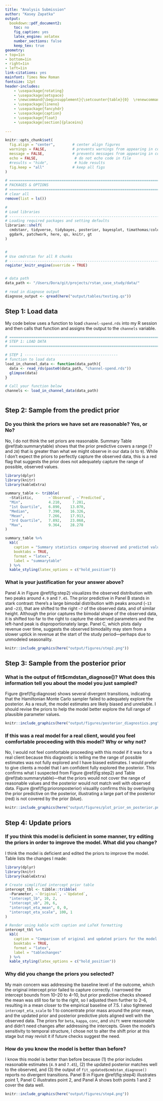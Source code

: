 ```yaml
---
title: "Analysis Submission"
author: "Kasey Zapatka"
output:
  bookdown::pdf_document2:
    toc: no
    fig_caption: yes
    latex_engine: xelatex
    number_sections: false
    keep_tex: true
geometry:
- top=1in
- bottom=1in
- right=1in
- left=1in
link-citations: yes
mainfont: Times New Roman
fontsize: 12pt
header-includes:
    - \usepackage{rotating}
    - \usepackage{setspace}
    - \newcommand{\beginsupplement}{\setcounter{table}{0}  \renewcommand{\thetable}{A\arabic{table}} \setcounter{figure}{0} \renewcommand{\thefigure}{A\arabic{figure}}}
    - \usepackage{lineno}
    - \usepackage{fancyhdr}
    - \usepackage{caption}
    - \usepackage{float}
    - \usepackage[section]{placeins}
   
---
```


```r

knitr::opts_chunk$set(
  fig.align = "center",        # center align figures
  warnings = FALSE,            # prevents warnings from appearing in code chunk
  message = FALSE,             # prevents messages from appearing in code chunk
  echo = FALSE,                 # do not echo code in file
  #results = "hide",            # hide results
  fig.keep = "all"             # keep all figs
)

```

```r
# ==========================================================================
# PACKAGES & OPTIONS
# ==========================================================================
# clear all
remove(list = ls())

#
# Load libraries
# --------------------------------------------------------------------------
# Loading required packages and setting defaults
librarian::shelf(
  cmdstanr, tidyverse, tidybayes, posterior, bayesplot, timathomas/colorout,
  ggdark, patchwork, here, qs, knitr, gt
)


#
# Use cmdrstan for all R chunks
# --------------------------------------------------------------------------
register_knitr_engine(override = TRUE)


# data path
data_path <- "/Users/Dora/git/projects/rstan_case_study/data/" 

# read in diagnose output
diagnose_output <- qread(here("output/tables/testing.qs"))

```

## Step 1: Load data {-}

My code below uses a function to load `channel-spend.rds` into my R session and then calls that function and assigns the output to the `channels` variable.

```r

# ==========================================================================
# STEP 1: LOAD DATA
# ==========================================================================

# STEP 1 -------------------------------------------
# function to load data
load_in_channel_data <- function(data_path){
  data <- read_rds(paste0(data_path, "channel-spend.rds"))
  glimpse(data)
}

# Call your function below
channels <- load_in_channel_data(data_path)
  
```


\newpage

## Step 2: Sample from the predict prior


### Do you think the priors we have set are reasonable? Yes, or No?

No, I do not think the set priors are reasonable. Summary Table \@ref(tab:summarytable) shows that the prior predictive covers a range (`7` and `28`) that is greater than what we might observe in our data (`4` to `9`). While I don't expect the priors to perfectly capture the observed data, this is a red flag that suggests the prior does not adequately capture the range of possible, observed values. 

```r

library(dplyr)
library(knitr)
library(kableExtra)

summary_table <- tribble(
  ~Statistic,       ~`Observed`, ~`Predicted`,
  "Min",            4.210,     7.281,
  "1st Quartile",   6.890,    13.070,
  "Median",         7.390,    16.326,
  "Mean",           7.266,    17.913,
  "3rd Quartile",   7.892,    23.068,
  "Max",            9.364,    28.278
)

summary_table %>%
  kbl(
    caption = "Summary statistics comparing observed and predicted values.",
    booktabs = TRUE,
    format = "latex",
    label = "summarytable"
  ) %>%
  kable_styling(latex_options = c("hold_position"))
```

### What is your justification for your answer above?

Panel A in Figure \@ref(fig:step2) visualizes the observed distribution with two peaks around `4.9` and `7.45`. The prior predictive in Panel B stands in stark contrast: there's a large bimodal distribution with peaks around (`~13` and `~23`), that are shifted to the right `~7` of the observed data, and of similar height. Although the prior captures the bimodal shape of the observed data, it is shifted too far to the right to capture the observed parameters and the left-hand peak is disproportionately large. Panel C, which plots daily revenue over time, suggests the observed bimodality may stem from a slower uptick in revenue at the start of the study period—perhaps due to unmodeled seasonality.

```r
 
knitr::include_graphics(here("output/figures/step2.png"))

```


\newpage

## Step 3: Sample from the posterior prior {-}

### What is the output of fit$cmdstan_diagnose()? What does this information tell you about the model you just sampled?

Figure @ref(fig:diagnose) shows several divergent transitions, indicating that the Hamiltonian Monte Carlo sampler failed to adequately explore the posterior. As a result, the model estimates are likely biased and unreliable. I should revise the priors to help the model better explore the full range of plausible parameter values.

```r
 
knitr::include_graphics(here("output/figures/posterior_diagnostics.png"))

```


### If this was a real model for a real client, would you feel comfortable proceeding with this model? Why or why not?

No, I would not feel comfortable proceeding with this model if it was for a real client because this diagnostic is telling me the range of possible estimates was not fully explored and I have biased estimates. I would prefer to give clients a model that I am confident fully explored the posterior. This confirms what I suspected from Figure \@ref(fig:step2) and Table \@ref(tab:summarytable)---that the priors would not cover the range of reasonable values and the posterior would not match well with observed data. Figure \@ref(fig:prioronposterior) visuallly confirms this by overlaying the prior predictive on the posterior, illustrating a large part of the posterior (red) is not covered by the prior (blue).

```r
 
knitr::include_graphics(here("output/figures/plot_prior_on_posterior.png"))

```

\newpage

## Step 4: Update priors {-}

### If you think this model is deficient in some manner, try editing the priors in order to improve the model. What did you change?

I think the model is deficient and edited the priors to improve the model. Table \ref{tab:tablechanges} lists the changes I made:


```r

library(dplyr)
library(knitr)
library(kableExtra)

# Create simplified intercept prior table
intercept_tbl <- tibble::tribble(
  ~Parameter, ~`Original`, ~`Updated`,
  "intercept_lb", 10, 2,
  "intercept_ub", 20, 6,
  "intercept_eta_mean", 0, 0,
  "intercept_eta_scale", 100, 1
)

# Render using kable with caption and LaTeX formatting
intercept_tbl %>%
  kbl(
    caption = "Comparison of original and updated priors for the model intercept.",
    booktabs = TRUE,
    format = "latex",
    label = "tablechanges"
  ) %>%
  kable_styling(latex_options = c("hold_position"))

```

### Why did you change the priors you selected?

My main concern was addressing the baseline level of the outcome, which the original intercept prior failed to capture correctly. I narrowed the intercept bounds from $10$–$20$ to $4$–$10$, but prior predictive checks showed the mean was still too far to the right, so I adjusted them further to $2$–$6$, resulting in a mean closer to the empirical baseline of $7.5$. I also tightened `intercept_eta_scale` to $1$ to concentrate prior mass around the prior mean, and the updated prior and posterior predictive plots aligned well with the observed data. The priors for `beta`, `kappa`, `conc`, and `shift` were reasonable and didn't need changes after addressing the intercepts. Given the model's sensitivity to temporal structure, I chose not to alter the shift prior at this stage but may revisit it if future checks suggest the need.


### How do you know the model is better than before?

I know this model is better than before because (1) the prior includes reasonable estimates (`4.9` and `7.45`), (2) the updated posterior matches well to the observed, and (3) the output of `fit_updated$cmdstan_diagnose()` reports no divergent transitions. Panel B in Figure \@ref(fig:step4) illustrates point 1, Panel C illustrates point 2, and Panel A shows both points 1 and 2 cover the data well. 

\newpage

```r
 
knitr::include_graphics(here("output/figures/step4.png"))

```
